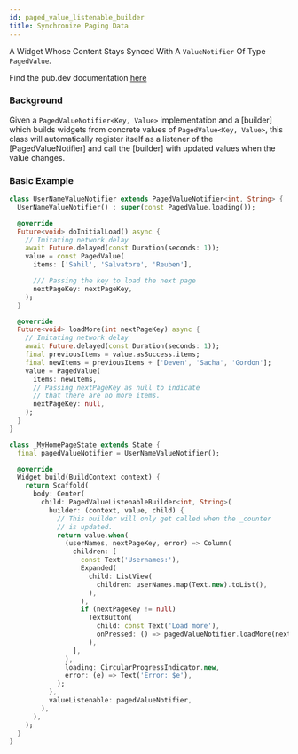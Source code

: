 ```yaml
---
id: paged_value_listenable_builder
title: Synchronize Paging Data
---
```


A Widget Whose Content Stays Synced With A `ValueNotifier` Of Type `PagedValue`.

Find the pub.dev documentation [here](https://pub.dev/documentation/stream_chat_flutter_core/latest/stream_chat_flutter_core/PagedValueListenableBuilder-class.html)

### Background

Given a `PagedValueNotifier<Key, Value>` implementation and a [builder] which builds widgets from
concrete values of `PagedValue<Key, Value>`, this class will automatically register itself as a
listener of the [PagedValueNotifier] and call the [builder] with updated values
when the value changes.

### Basic Example

```dart
class UserNameValueNotifier extends PagedValueNotifier<int, String> {
  UserNameValueNotifier() : super(const PagedValue.loading());

  @override
  Future<void> doInitialLoad() async {
    // Imitating network delay
    await Future.delayed(const Duration(seconds: 1));
    value = const PagedValue(
      items: ['Sahil', 'Salvatore', 'Reuben'],

      /// Passing the key to load the next page
      nextPageKey: nextPageKey,
    );
  }

  @override
  Future<void> loadMore(int nextPageKey) async {
    // Imitating network delay
    await Future.delayed(const Duration(seconds: 1));
    final previousItems = value.asSuccess.items;
    final newItems = previousItems + ['Deven', 'Sacha', 'Gordon'];
    value = PagedValue(
      items: newItems,
      // Passing nextPageKey as null to indicate
      // that there are no more items.
      nextPageKey: null,
    );
  }
}

class _MyHomePageState extends State {
  final pagedValueNotifier = UserNameValueNotifier();

  @override
  Widget build(BuildContext context) {
    return Scaffold(
      body: Center(
        child: PagedValueListenableBuilder<int, String>(
          builder: (context, value, child) {
            // This builder will only get called when the _counter
            // is updated.
            return value.when(
              (userNames, nextPageKey, error) => Column(
                children: [
                  const Text('Usernames:'),
                  Expanded(
                    child: ListView(
                      children: userNames.map(Text.new).toList(),
                    ),
                  ),
                  if (nextPageKey != null)
                    TextButton(
                      child: const Text('Load more'),
                      onPressed: () => pagedValueNotifier.loadMore(nextPageKey),
                    ),
                ],
              ),
              loading: CircularProgressIndicator.new,
              error: (e) => Text('Error: $e'),
            );
          },
          valueListenable: pagedValueNotifier,
        ),
      ),
    );
  }
}
```
